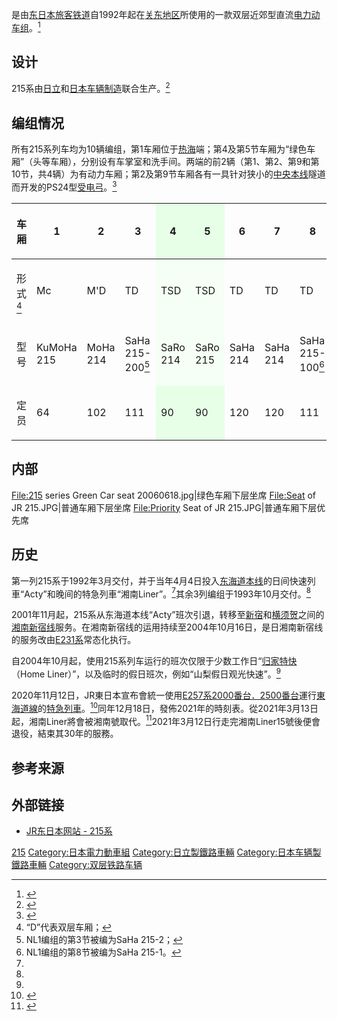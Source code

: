{{noteTA
|T=zh:JR東日本215系電力動車組; zh-tw:JR東日本215系電聯車; zh-hk:JR東日本215系電動列車; zh-cn:JR东日本215系电力动车组;
|1=zh:電力動車組; zh-tw:電聯車; zh-hk:電動列車; zh-cn:电力动车组;
|2=zh-cn:制动; zh-tw:制軔; zh-hk:制動;
|3=zh-cn:受电弓; zh-tw:集電弓; zh-hk:受電弓;
|4=zh-cn:接触网; zh-tw:架空電纜; 
}}
{{鐵路車輛
|車輛名稱 = JR东日本215系电力动车组
|公司色 = #0C8C11
|標題色 = 
|圖像 = 215 Zushi to Shinagawa at Shin-Kawasaki 20020713.jpg
|pxl = 300px
|圖像說明 = 从[[逗子站|逗子]]开往[[品川站|品川]]的215系，摄于2002年7月，[[新川崎站|新川崎站]]
|unit = 
|輛數 = 40（4编组）
|型號 = 
|列車編組 = 4M6T
|起動加速度 = 1.7 km/h/s 
|營運最高速度 = 120
|設計最高速度 = 120
|減速度（正常） = 
|減速度（緊急） = 
|載客量 = 
|編組載客量 = 1,010<br/>（普通车厢830+绿色车厢180）
|編組長度 = 
|全長 = 中间车：20,000 mm<br/>先头车：20,100
|全闊 = 2,900
|全高 = 4,070
|車體物料 = [[不锈钢|不锈钢]]
|車輛重量 = 
|編組總重量 = 368.5
|軸距 = 
|軌距 = 1,067
|電化方式 = 1,500 V 直流[[接触网|接触网]]
|輸出 = 
|電動機輸出 = 120 kW
|編組輸出 = 1,920 kW
|齒輪比 = 1:5.19
|轉向架 = 
|驅動裝置 = 直流串励换向器电动机MT61型<br/>中空轴平行卡丹驱动
|控制裝置 = 电阻控制<br/>串并联组合控制<br/>弱磁控制<br/>界磁添加励磁控制
|制動方式 = 电气指令式制动<br/>[[再生制动|再生制动]]<br/>抑速制动
|保安裝置 = ATS-SN，ATS-P<br/>ATC-5（停止使用）
|訊號系統 = 
|製造商 = [[日立制作所|日立制作所]]笠户事业所<br/>[[日本车辆制造|日本车辆制造]]
|製造年份 = 1992-1993
|投入服務日期 = 1992
|退出服務 = 2021年3月12日
|備註 = 
|全寬備註 = 
}}

{{nihongo|'''JR东日本215系电力动车组'''|215系}}是由[[东日本旅客铁道|东日本旅客铁道]]自1992年起在[[关东地区|关东地区]]所使用的一款双层近郊型直流[[电力动车组|电力动车组]]。<ref name="neko2009">{{cite book | title = JR全車輌ハンドブック2009 |trans_title= JR全车辆手册2009 | publisher = Neko Publishing | year = 2009 | location = 日本 | language=日语 | pages = 267–268 | isbn = 978-4-7770-0836-0}}</ref>

==设计==
215系由[[日立製作所|日立]]和[[日本车辆制造|日本车辆制造]]联合生产。<ref name="dj359">{{cite journal| author= 坂 正博 | title = JR第1世代の車両・現況と概要 | trans_title= JR第1代车辆：现况概要| journal = 鉄道ダイヤ情報 | volume = 43| issue = 359|page=23| publisher = 交通新闻 | location = 日本 |language= 日语 | date = 2014-03}}</ref>

==编组情况==
所有215系列车均为10辆编组，第1车厢位于[[热海站|热海]]端；第4及第5节车厢为“绿色车厢”（头等车厢），分别设有车掌室和洗手间。两端的前2辆（第1、第2、第9和第10节，共4辆）为有动力车厢；第2及第9节车厢各有一具针对狭小的[[中央本线|中央本线]]隧道而开发的PS24型[[受电弓|受电弓]]。<ref name="jrr2011">{{cite book |title = JR電車編成表 2011夏 |trans_title= JR电力动车组编组表 2011夏 | publisher = JRR | date = 2010-05 | location = 日本 | language=日语 | page = 80| isbn = 978-4-330-21211-1}}</ref>

{| class="wikitable"
|-
! 车厢 !! 1 !! 2 !! 3 !! style="background: #E6FFE6"| 4 !! style="background: #E6FFE6"| 5 !! 6 !! 7 !! 8 !! 9 !! 10
|-
! 形式<br/><ref group="*">“D”代表双层车厢；</ref>
| Mc || M'D || TD || style="background: #F5FFF5"| TSD || style="background: #F5FFF5"| TSD || TD || TD || TD || M'D || Mc
|-
! 型号
| KuMoHa 215 || MoHa 214 || SaHa 215-200<ref group="*">NL1编组的第3节被编为SaHa 215-2；</ref> || style="background: #F5FFF5"| SaRo 214 || style="background: #F5FFF5"| SaRo 215 || SaHa 214 || SaHa 214 || SaHa 215-100<ref group="*">NL1编组的第8节被编为SaHa 215-1。</ref> || MoHa 214-100 || KuMoHa 215-100
|-
! 定员 !! 64 !! 102 !! 111 !! style="background: #E6FFE6"| 90 !! style="background: #E6FFE6"| 90 !! 120 !! 120 !! 111 !! 120 !! 64
|}

{{Reflist|group="*"}}

==内部==
<gallery>
File:215 series Green Car seat 20060618.jpg|绿色车厢下层坐席
File:Seat of JR 215.JPG|普通车厢下层坐席
File:Priority Seat of JR 215.JPG|普通车厢下层优先席
</gallery>

==历史==
第一列215系于1992年3月交付，并于当年4月4日投入[[东海道本线|东海道本线]]的日间快速列車“Acty”和晚间的特急列車“湘南Liner”。<ref name="jrr2011"/>其余3列编组于1993年10月交付。<ref name="jrr2011"/>

2001年11月起，215系从东海道本线“Acty”班次引退，转移至[[新宿站|新宿]]和[[横须贺站|横须贺]]之间的[[湘南新宿线|湘南新宿线]]服务。在湘南新宿线的运用持续至2004年10月16日，是日湘南新宿线的服务改由[[JR东日本E231系电力动车组|E231系]]常态化执行。

自2004年10月起，使用215系列车运行的班次仅限于少数工作日“[[归家特快|归家特快]]（Home Liner）”，以及临时的假日班次，例如“山梨假日观光快速”。<ref name="jrr2011"/>

2020年11月12日，JR東日本宣布會統一使用[[E257系|E257系2000番台．2500番台]]運行[[東海道線_(JR東日本)|東海道線]]的[[特急列車|特急列車]]。<ref>{{Cite web|title=東海道線特急が新しく生まれ変わります|url=https://www.jreast.co.jp/press/2020/20201112_ho02.pdf|date=2020-11-12|format=PDF|publisher=東日本旅客鐵道|language=ja|access-date=2021-03-13|archive-date=2020-11-12|archive-url=https://web.archive.org/web/20201112063532/https://www.jreast.co.jp/press/2020/20201112_ho02.pdf}}</ref>同年12月18日，發佈2021年的時刻表。從2021年3月13日起，湘南Liner將會被湘南號取代。<ref>{{Cite web|title=2021年3月 ダイヤ改正について|url=https://www.jreast.co.jp/press/2020/20201218_ho01.pdf|date=2020-12-18|format=PDF|publisher=東日本旅客鐵道|language=ja|access-date=2021-03-13|archive-date=2020-12-18|archive-url=https://web.archive.org/web/20201218071035/https://www.jreast.co.jp/press/2020/20201218_ho01.pdf}}</ref>2021年3月12日行走完湘南Liner15號後便會退役，結束其30年的服務。

==参考来源==
{{reflist}}

==外部链接==
{{commons category|JR East 215|JR东日本215系电力动车组}}
* [http://www.jreast.co.jp/train/local/215.html JR东日本网站 - 215系] {{Wayback|url=http://www.jreast.co.jp/train/local/215.html |date=20201124115448 }} {{ja icon}}

{{JR東日本的車輛}}

[[Category:東日本旅客鐵道車輛|215]]
[[Category:日本電力動車組|Category:日本電力動車組]]
[[Category:日立製鐵路車輛|Category:日立製鐵路車輛]]
[[Category:日本车辆製鐵路車輛|Category:日本车辆製鐵路車輛]]
[[Category:双层铁路车辆|Category:双层铁路车辆]]